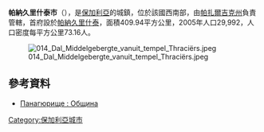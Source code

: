 '''帕納久里什泰市'''（{{lang-bg|Панагюрище}}），是[[保加利亞|保加利亞]]的城鎮，位於該國西南部，由[[帕扎爾吉克州|帕扎爾吉克州]]負責管轄，首府設於[[帕納久里什泰|帕納久里什泰]]，面積409.94平方公里，2005年人口29,992，人口密度每平方公里73.16人。

{{coord|42|30|11|N|24|11|2|E|region:BG|display=title}}
[[Image:014_Dal_Middelgebergte_vanuit_tempel_Thraciërs.jpeg|thumb]]

==參考資料==
* [https://web.archive.org/web/20070825131107/http://bulgaria.domino.bg/panagyurishte/01-08.htm Панагюрище : Община]

{{Bulgaria-geo-stub}}
[[Category:保加利亞城市|Category:保加利亞城市]]